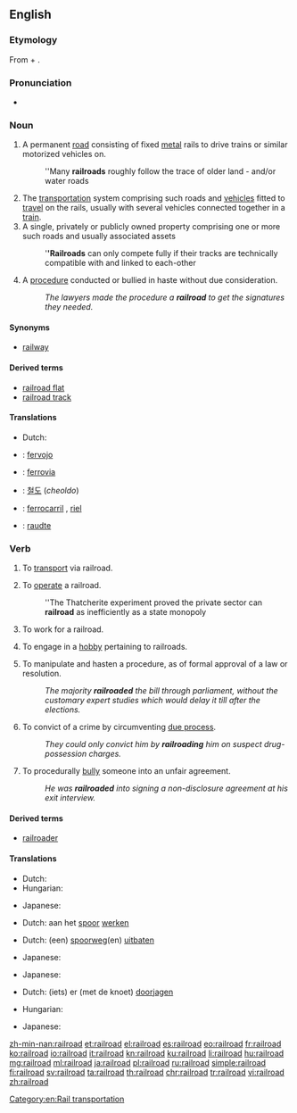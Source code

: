 {{wikipedia}}
==English==

===Etymology===
From {{term|rail|lang=en}} + {{term|road|lang=en}}.

===Pronunciation===
* {{audio|en-us-railroad.ogg|Audio (US)}}

===Noun===
{{en-noun}}

# A permanent [[road]] consisting of fixed [[metal]] rails to drive trains or similar motorized vehicles on.
#: ''Many '''railroads''' roughly follow the trace of older land - and/or water roads
# The [[transportation]] system comprising such roads and [[vehicle]]s fitted to [[travel]] on the rails, usually with several vehicles connected together in a [[train]].
# A single, privately or publicly owned property comprising one or more such roads and usually associated assets
#: '''''Railroads''' can only compete fully if their tracks are technically compatible with and linked to each-other
# {{context|figuratively|lang=en}} A [[procedure]] conducted or bullied in haste without due consideration.
#: ''The lawyers made the procedure a '''railroad''' to get the signatures they needed.''

====Synonyms====
* [[railway]]

====Derived terms====
* [[railroad flat]]
* [[railroad track]]

====Translations====
{{trans-see|permanent road consisting of fixed metal rails|railway}}

{{trans-see|transportation system|railway}}

{{trans-top|unduly hastened procedure}}
* Dutch: {{t|nl|sneltreinprocedure|m|f}}
{{trans-mid}}
{{trans-bottom}}

{{checktrans-top}}
* {{ttbc|eo}}: [[fervojo]]
* {{ttbc|it}}: [[ferrovia]] {{g|f}}
* {{ttbc|ko}}: [[철도]] (''cheoldo'')
{{trans-mid}}
* {{ttbc|es}}: [[ferrocarril]] {{g|m}}, [[riel]] {{g|m}}
* {{ttbc|vep}}: [[raudte]]
{{trans-bottom}}

===Verb===
{{en-verb}}

# {{context|transitive|lang=en}} To [[transport]] via railroad.
# {{context|intransitive|lang=en}} To [[operate]] a railroad.
#: ''The Thatcherite experiment proved the private sector can '''railroad''' as inefficiently as a state monopoly
# {{context|intransitive|lang=en}} To work for a railroad.
# {{context|intransitive|lang=en}} To engage in a [[hobby]] pertaining to railroads.
# {{context|transitive|lang=en}} To manipulate and hasten a procedure, as of formal approval of a law or resolution.
#: ''The majority '''railroaded''' the bill through parliament, without the customary expert studies which would delay it till after the elections.''
# {{context|transitive|lang=en}} To convict of a crime by circumventing [[due process]].
#: ''They could only convict him by '''railroading''' him on suspect drug-possession charges.''
# {{context|transitive|lang=en}} To procedurally [[bully]] someone into an unfair agreement.
#: ''He was '''railroaded''' into signing a non-disclosure agreement at his exit interview.''

====Derived terms====
* [[railroader]]

====Translations====
{{trans-top|to transport via railroad}}
* Dutch: {{t|nl|versporen}}
* Hungarian: {{t|hu|vasúton szállít}}
{{trans-mid}}
* Japanese: {{t|ja|鉄道輸送する|tr=''tetsudō-yusō suru''}}
{{trans-bottom}}

{{trans-top|to work for a railroad}}
* Dutch: aan het [[spoor]] [[werken]]
{{trans-mid}}
{{trans-bottom}}

{{trans-top|to operate a railroad}}
* Dutch: (een) [[spoorweg]](en) [[uitbaten]]
{{trans-mid}}
* Japanese: {{qualifier|phrase}} {{t|ja|鉄道を経営する|tr=''tetsudō wo keiei suru''}}
{{trans-bottom}}

{{trans-top|to engage in a hobby pertaining to railroads}}
* Japanese: {{qualifier|phrase}} {{t|ja|鉄道模型をする|tr=''tetsudō-mokei wo suru''}}
{{trans-mid}}
{{trans-bottom}}

{{trans-top|to manipulate and hasten a procedure}}
* Dutch: (iets) er (met de knoet) [[doorjagen]]
{{trans-mid}}
{{trans-bottom}}

{{trans-top|to prepare a rapid summary process}}
* Hungarian: {{t+|hu|keresztülhajt}}
{{trans-mid}}
* Japanese: {{qualifier|phrase}} {{t|ja|強引に通過させる|tr=''gōin ni tsūka saseru''}}
{{trans-bottom}}

{{checktrans-top}}
{{trans-bottom}}

[[Category:en:Rail transportation]]

[[zh-min-nan:railroad]]
[[et:railroad]]
[[el:railroad]]
[[es:railroad]]
[[eo:railroad]]
[[fr:railroad]]
[[ko:railroad]]
[[io:railroad]]
[[it:railroad]]
[[kn:railroad]]
[[ku:railroad]]
[[li:railroad]]
[[hu:railroad]]
[[mg:railroad]]
[[ml:railroad]]
[[ja:railroad]]
[[pl:railroad]]
[[ru:railroad]]
[[simple:railroad]]
[[fi:railroad]]
[[sv:railroad]]
[[ta:railroad]]
[[th:railroad]]
[[chr:railroad]]
[[tr:railroad]]
[[vi:railroad]]
[[zh:railroad]]